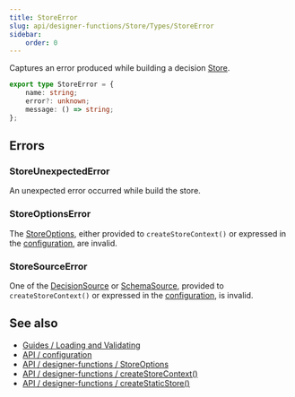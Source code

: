 ```yaml
---
title: StoreError
slug: api/designer-functions/Store/Types/StoreError
sidebar:
    order: 0
---
```


Captures an error produced while building a decision [Store](/api/designer-functions/Store/Types/Store).

```ts
export type StoreError = {
    name: string;
    error?: unknown;
    message: () => string;
};
```

## Errors

### StoreUnexpectedError

An unexpected error occurred while build the store.

### StoreOptionsError

The [StoreOptions](/api/designer-functions/Store/Types/StoreOptions), either provided to `createStoreContext()` or expressed in the [configuration](/api/configuration), are invalid.

### StoreSourceError

One of the [DecisionSource](/api/designer-decisions/Meta/Types/DecisionSource) or [SchemaSource](/api/designer-decisions/Meta/Types/SchemaSource), provided to `createStoreContext()` or expressed in the [configuration](/api/configuration), is invalid.

## See also

-   [Guides / Loading and Validating](/guides/loading-and-validating-design-decisions/)
-   [API / configuration](/api/configuration)
-   [API / designer-functions / StoreOptions](/api/designer-functions/Store/Types/StoreOptions)
-   [API / designer-functions / createStoreContext()](/api/designer-functions/Store/createStoreContext)
-   [API / designer-functions / createStaticStore()](/api/designer-functions/Store/createStaticStore)
